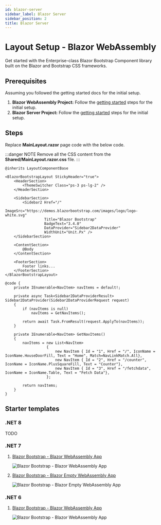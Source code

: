 ```yaml
---
id: blazor-server
sidebar_label: Blazor Server
sidebar_position: 2
title: Blazor Server
---
```



# Layout Setup - Blazor WebAssembly

Get started with the Enterprise-class Blazor Bootstrap Component library built on the Blazor and Bootstrap CSS frameworks.

<CarbonAd />

## Prerequisites

Assuming you followed the getting started docs for the initial setup.

1. **Blazor WebAssembly Project:** Follow the [getting started](/getting-started/blazor-webassembly-net-8) steps for the initial setup.
1. **Blazor Server Project:** Follow the [getting started](/getting-started/blazor-webapp-server-global-net-8) steps for the initial setup.

## Steps

Replace **MainLayout.razor** page code with the below code.

:::danger NOTE
Remove all the CSS content from the **Shared/MainLayout.razor.css** file.
:::

```cshtml {} showLineNumbers
@inherits LayoutComponentBase

<BlazorBootstrapLayout StickyHeader="true">
    <HeaderSection>
        <ThemeSwitcher Class="ps-3 ps-lg-2" />
    </HeaderSection>

    <SidebarSection>
        <Sidebar2 Href="/"
                  ImageSrc="https://demos.blazorbootstrap.com/images/logo/logo-white.svg"
                  Title="Blazor Bootstrap"
                  BadgeText="3.4.0"
                  DataProvider="Sidebar2DataProvider"
                  WidthUnit="Unit.Px" />
    </SidebarSection>

    <ContentSection>
        @Body
    </ContentSection>

    <FooterSection>
        Footer links...
    </FooterSection>
</BlazorBootstrapLayout>

@code {
    private IEnumerable<NavItem> navItems = default!;

    private async Task<Sidebar2DataProviderResult> Sidebar2DataProvider(Sidebar2DataProviderRequest request)
    {
        if (navItems is null)
            navItems = GetNavItems();

        return await Task.FromResult(request.ApplyTo(navItems));
    }

    private IEnumerable<NavItem> GetNavItems()
    {
        navItems = new List<NavItem>
                   {
                       new NavItem { Id = "1", Href = "/", IconName = IconName.HouseDoorFill, Text = "Home", Match=NavLinkMatch.All},
                       new NavItem { Id = "2", Href = "/counter", IconName = IconName.PlusSquareFill, Text = "Counter"},
                       new NavItem { Id = "3", Href = "/fetchdata", IconName = IconName.Table, Text = "Fetch Data"},
                   };

        return navItems;
    }
}
```

## Starter templates

### .NET 8

TODO

### .NET 7

1. [Blazor Bootstrap - Blazor WebAssembly App](https://github.com/vikramlearning/blazorbootstrap-starter-templates/tree/master/src/BlazorBootstrap.Templates.Starter/NET7.BlazorWebAssemblyApp)

   <img src="https://i.imgur.com/4P8u0HR.png" alt="Blazor Bootstrap - Blazor WebAssembly App" />

1. [Blazor Bootstrap - Blazor Empty WebAssembly App](https://github.com/vikramlearning/blazorbootstrap-starter-templates/tree/master/src/BlazorBootstrap.Templates.Starter/NET7.BlazorWebAssemblyAppEmpty)

   <img src="https://i.imgur.com/CBEoZ6P.png" alt="Blazor Bootstrap - Blazor Empty WebAssembly App" />

### .NET 6

1. [Blazor Bootstrap - Blazor WebAssembly App](https://github.com/vikramlearning/blazorbootstrap-starter-templates/tree/master/src/BlazorBootstrap.Templates.Starter/NET6.BlazorWebAssemblyApp)

   <img src="https://i.imgur.com/aRV3rJm.png" alt="Blazor Bootstrap - Blazor WebAssembly App" />
